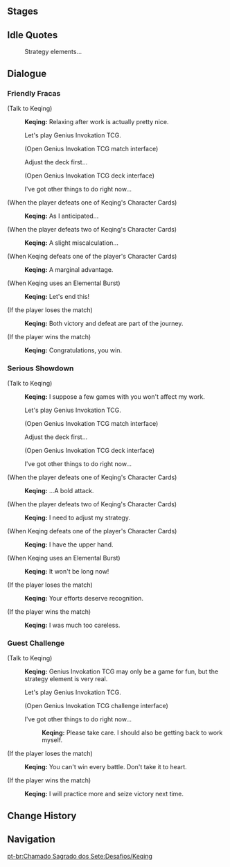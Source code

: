 {{Genius Invokation TCG Character Stages Intro}}

==Stages==
{{Genius Invokation TCG Stages/Detailed|Keqing}}

==Idle Quotes==
{{Dialogue Start}}
:{{DIcon|Idle}} Strategy elements...
{{Dialogue End}}

==Dialogue==
===Friendly Fracas===
{{Dialogue Start}}
;(Talk to Keqing)
:{{A|vo card keqing invite easy 01.ogg}} '''Keqing:''' Relaxing after work is actually pretty nice.
:{{DIcon|TCG}} Let's play Genius Invokation TCG.
:;(Open Genius Invokation TCG match interface)
:{{DIcon}} Adjust the deck first...
:;(Open Genius Invokation TCG deck interface)
:{{DIcon}} I've got other things to do right now...

;(When the player defeats one of Keqing's Character Cards)
:{{A|vo card keqing ingame easy 02.ogg}} '''Keqing:''' As I anticipated...

;(When the player defeats two of Keqing's Character Cards)
:{{A|vo card keqing ingame easy 03.ogg}} '''Keqing:''' A slight miscalculation...

;(When Keqing defeats one of the player's Character Cards)
:{{A|vo card keqing ingame easy 01.ogg}} '''Keqing:''' A marginal advantage.

;(When Keqing uses an Elemental Burst)
:{{A|vo card keqing ingame easy 04.ogg}} '''Keqing:''' Let's end this!

;(If the player loses the match)
:{{A|vo card keqing invite easy 02.ogg}} '''Keqing:''' Both victory and defeat are part of the journey.

;(If the player wins the match)
:{{A|vo card keqing invite easy 03.ogg}} '''Keqing:''' Congratulations, you win.
{{Dialogue End}}

===Serious Showdown===
{{Dialogue Start}}
;(Talk to Keqing)
:{{A|vo card keqing invite hard 01.ogg}} '''Keqing:''' I suppose a few games with you won't affect my work.
:{{DIcon|TCG}} Let's play Genius Invokation TCG.
:;(Open Genius Invokation TCG match interface)
:{{DIcon}} Adjust the deck first...
:;(Open Genius Invokation TCG deck interface)
:{{DIcon}} I've got other things to do right now...

;(When the player defeats one of Keqing's Character Cards)
:{{A|vo card keqing ingame hard 02.ogg}} '''Keqing:''' ...A bold attack.

;(When the player defeats two of Keqing's Character Cards)
:{{A|vo card keqing ingame hard 03.ogg}} '''Keqing:''' I need to adjust my strategy.

;(When Keqing defeats one of the player's Character Cards)
:{{A|vo card keqing ingame hard 01.ogg}} '''Keqing:''' I have the upper hand.

;(When Keqing uses an Elemental Burst)
:{{A|vo card keqing ingame hard 04.ogg}} '''Keqing:''' It won't be long now!

;(If the player loses the match)
:{{A|vo card keqing invite hard 02.ogg}} '''Keqing:''' Your efforts deserve recognition.

;(If the player wins the match)
:{{A|vo card keqing invite hard 03.ogg}} '''Keqing:''' I was much too careless.
{{Dialogue End}}

===Guest Challenge===
{{Dialogue Start}}
;(Talk to Keqing)
:{{A|vo card keqing freetalk 01.ogg}} '''Keqing:''' Genius Invokation TCG may only be a game for fun, but the strategy element is very real.
:{{DIcon|TCG}} Let's play Genius Invokation TCG.
:;(Open Genius Invokation TCG challenge interface)
:{{DIcon}} I've got other things to do right now...
::{{A|vo card keqing leave 01.ogg}} '''Keqing:''' Please take care. I should also be getting back to work myself.

;(If the player loses the match)
:{{A|vo card keqing endofgame win 01.ogg}} '''Keqing:''' You can't win every battle. Don't take it to heart.

;(If the player wins the match)
:{{A|vo card keqing endofgame fail 01.ogg}} '''Keqing:''' I will practice more and seize victory next time.
{{Dialogue End}}

==Change History==
{{Change History|3.3}}

==Navigation==
{{Genius Invokation TCG Stages Navbox}}
[[pt-br:Chamado Sagrado dos Sete:Desafios/Keqing]]